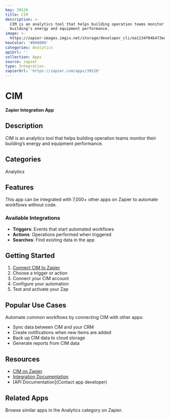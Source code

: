 ```yaml
---
key: 39120
title: CIM
description: >-
  CIM is an analytics tool that helps building operation teams monitor their
  building’s energy and equipment performance.
image: >-
  https://zapier-images.imgix.net/storage/developer_cli/ea1134f04b473edb33abb76c79afe4c5_3.png?auto=format%2Ccompress&ixlib=python-3.0.0&q=50
hexColor: '#000000'
categories: Analytics
apiUrl: ''
collection: Apps
source: zapier
type: Integration
zapierUrl: 'https://zapier.com/apps/39120'
---
```

# CIM

**Zapier Integration App**

## Description

CIM is an analytics tool that helps building operation teams monitor their building’s energy and equipment performance.

## Categories

Analytics

## Features

This app can be integrated with 7,000+ other apps on Zapier to automate workflows without code.

### Available Integrations

- **Triggers**: Events that start automated workflows
- **Actions**: Operations performed when triggered
- **Searches**: Find existing data in the app

## Getting Started

1. [Connect CIM to Zapier](https://zapier.com/apps/39120)
2. Choose a trigger or action
3. Connect your CIM account
4. Configure your automation
5. Test and activate your Zap

## Popular Use Cases

Automate common workflows by connecting CIM with other apps:

- Sync data between CIM and your CRM
- Create notifications when new items are added
- Back up CIM data to cloud storage
- Generate reports from CIM data

## Resources

- [CIM on Zapier](https://zapier.com/apps/39120)
- [Integration Documentation](https://zapier.com/apps/39120/integrations)
- [API Documentation](Contact app developer)

## Related Apps

Browse similar apps in the Analytics category on Zapier.
